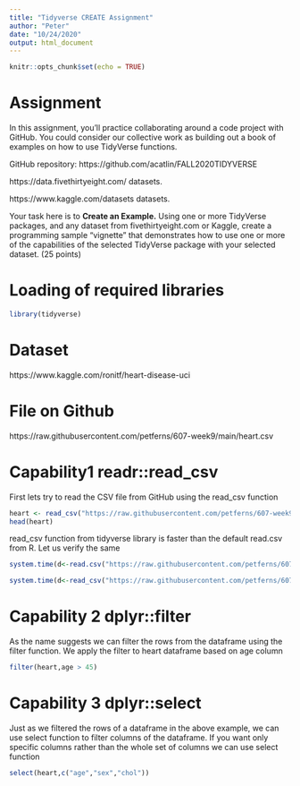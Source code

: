 ```yaml
---
title: "Tidyverse CREATE Assignment"
author: "Peter"
date: "10/24/2020"
output: html_document
---
```


```r
knitr::opts_chunk$set(echo = TRUE)
```

# Assignment

In this assignment, you’ll practice collaborating around a code project with GitHub.  You could consider our collective work as building out a book of examples on how to use TidyVerse functions.

GitHub repository:  https://github.com/acatlin/FALL2020TIDYVERSE

https://data.fivethirtyeight.com/ datasets.

https://www.kaggle.com/datasets datasets. 

Your task here is to <b>Create an Example.</b>  Using one or more TidyVerse packages, and any dataset from fivethirtyeight.com or Kaggle, create a programming sample “vignette” that demonstrates how to use one or more of the capabilities of the selected TidyVerse package with your selected dataset. (25 points)

# Loading of required libraries

```r
library(tidyverse)
```

# Dataset

https://www.kaggle.com/ronitf/heart-disease-uci

# File on Github

https://raw.githubusercontent.com/petferns/607-week9/main/heart.csv

# Capability1 readr::read_csv

First lets try to read the CSV file from GitHub using the read_csv function

```r
heart <- read_csv("https://raw.githubusercontent.com/petferns/607-week9/main/heart.csv")
head(heart)
```

read_csv function from tidyverse library is faster than the default read.csv from R. Let us verify the same

```r
system.time(d<-read.csv("https://raw.githubusercontent.com/petferns/607-week9/main/heart.csv"))
```


```r
system.time(d<-read_csv("https://raw.githubusercontent.com/petferns/607-week9/main/heart.csv"))

```

# Capability 2 dplyr::filter

As the name suggests we can filter the rows from the dataframe using the filter function.
We apply the filter to heart dataframe based on age column

```r
filter(heart,age > 45)
```

# Capability 3 dplyr::select

Just as we filtered the rows of a dataframe in the above example, we can use select function to filter columns of the dataframe. If you want only specific columns rather than the whole set of columns we can use select function

```r
select(heart,c("age","sex","chol"))
```


